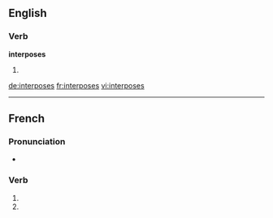 ==English==

===Verb===
'''interposes'''

# {{third-person singular of|interpose}}

[[de:interposes]]
[[fr:interposes]]
[[vi:interposes]]

----
{{also|interposés}}
==French==

===Pronunciation===
* {{homophones|interpose|interposent}}

===Verb===
{{fr-verb-form}}

# {{conjugation of|interposer||2|s|pres|ind|lang=fr}}
# {{conjugation of|interposer||2|s|pres|sub|lang=fr}}

{{rfc-auto}}